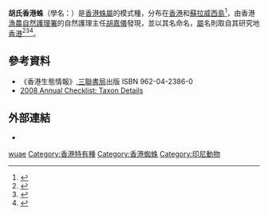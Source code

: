 {{Speciesbox
 | taxon = Hongkongia wuae
 | authority = [[宋大祥|Song]] & [[朱明生|Zhu]], 1998
}}

'''胡氏香港蛛'''（學名：''{{lang|la|Hongkongia wuae}}''）是[[香港蛛屬|香港蛛屬]]的模式種，分布在[[香港|香港]]{{r|Song1998|zgdwz|hku}}和[[蘇拉威西島|蘇拉威西島]]<ref name="DR2001">{{cite book |last=Deeleman-Reinhold |first=C. L. |year=2001 |title=Forest spiders of South East Asia: with a revision of the sac and ground spiders (Araneae: Clubionidae, Corinnidae, Liocranidae, Gnaphosidae, Prodidomidae and Trochanterriidae |publisher=Brill |location=[[莱顿|Leiden]]（[[荷蘭|荷蘭]]） |pages=591 pp. |language=en }}</ref>，由香港[[漁農自然護理署|漁農自然護理署]]的自然護理主任[[胡嘉儀|胡嘉儀]]發現，並以其名命名，[[屬|屬]]名則取自其研究地[[香港|香港]]<ref name=Song1998>{{cite journal zh |url=http://gb.oversea.cnki.net/KCMS/detail/detail.aspx?filename=HBSZ801.031&dbcode=CJFD&dbname=CJFD1998 |author1=[[宋大祥|宋大祥]] |author2=[[朱明生|朱明生]] |year=1998|title=香港蜘蛛一新属二新种(平腹蛛科,圆颚蛛科) |journal=河北师范大学学报（自然科学） |volume=22 |issue=1 |pages=104–108 |date=1998-01 |access-date=2020-12-25 |language=zh-hans }}</ref><ref name="zgdwz">{{中国动物志/W39 |chapter=13. 香港蛛属 Hongkongia Song et Zhu, 1998 |pages=156-157 }}</ref><ref name="hku">{{cite journal en |url=http://www.hku.hk/ecology/porcupine/por24/24-misc-newsci.htm |dead-url=yes |archive-url=https://web.archive.org/web/20160921060306/http://www.biosch.hku.hk/ecology/porcupine/por24/24-misc-newsci.htm |last=Corlett |first=Richard T. |year=2001 |title=Species new to science from Hong Kong 1996 - 2001 |journal=''Porcupine!'' |issue=24 |publisher=Department of Ecology and Biodiversity, [[香港大學|The University of Hong Kong]] |date=2001-12 |archive-date=2016-09-21 |access-date=2020-12-25 |language=en }}</ref>。

==參考資料==
{{reflist}}
*《香港生態情報》,[[三聯書局|三聯書局]]出版 ISBN 962-04-2386-0
*[http://www.catalogueoflife.org/annual-checklist/2008/show_species_details.php?record_id=5613753 2008 Annual Checklist: Taxon Details]

==外部連結==
{{commonscat|Hongkongia wuae}}
*{{Wikispecies-inline|Hongkongia wuae}}
{{Taxonbar}}
[[Category:香港蛛屬|wuae]]
[[Category:香港特有種|Category:香港特有種]]
[[Category:香港蜘蛛|Category:香港蜘蛛]]
[[Category:印尼動物|Category:印尼動物]]